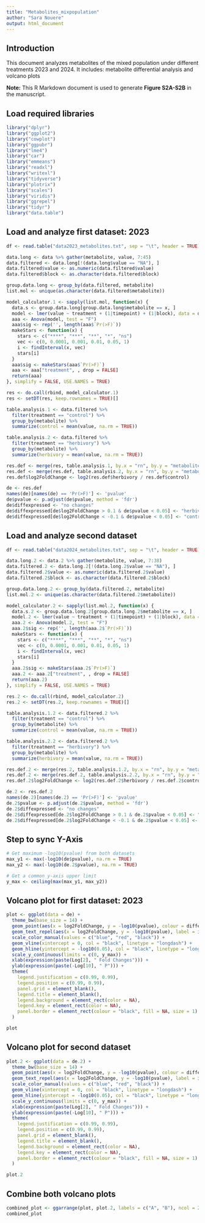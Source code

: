 ---
title: "Metabolites_mixpopulation"
author: "Sara Nouere"
output: html_document
---
## Introduction
This document analyzes metabolites of the mixed population under different treatments 2023 and 2024. It includes: metabolite differential analysis and volcano plots

**Note:** This R Markdown document is used to generate **Figure S2A-S2B** in the manuscript.

## Load required libraries

```{r,echo=FALSE, message=FALSE, warning=FALSE}
library("dplyr")
library("ggplot2")
library("cowplot")
library("ggpubr")
library("lme4")
library("car")
library("emmeans")
library("readxl")
library("writexl")
library("tidyverse")
library("plotrix") 
library("scales")
library("viridis")
library("ggrepel")
library("tidyr")
library("data.table")
```

## Load and analyze first dataset: 2023

```{r,echo=FALSE, message=FALSE, warning=FALSE}
df <- read.table("data2023_metabolites.txt", sep = "\t", header = TRUE)

data.long <- data %>% gather(metabolite, value, 7:45)
data.filtered <- data.long[!(data.long$value == "NA"), ]
data.filtered$value <- as.numeric(data.filtered$value)
data.filtered$block <- as.character(data.filtered$block)

group.data.long <- group_by(data.filtered, metabolite)
list.mol <- unique(as.character(data.filtered$metabolite))

model_calculator.1 <- sapply(list.mol, function(x) {
  data.s <- group.data.long[group.data.long$metabolite == x, ]
  model <- lmer(value ~ treatment + (1|timepoint) + (1|block), data = data.s)
  aaa <- Anova(model, test = "F")
  aaa$sig <- rep('', length(aaa$`Pr(>F)`))
  makeStars <- function(x) {
    stars <- c("****", "***", "**", "*", "ns")
    vec <- c(0, 0.0001, 0.001, 0.01, 0.05, 1)
    i <- findInterval(x, vec)
    stars[i]
  }
  aaa$sig <- makeStars(aaa$`Pr(>F)`)
  aaa <- aaa["treatment", , drop = FALSE]
  return(aaa)
}, simplify = FALSE, USE.NAMES = TRUE)

res <- do.call(rbind, model_calculator.1)
res <- setDT(res, keep.rownames = TRUE)[]

table.analysis.1 <- data.filtered %>%
  filter(treatment == "control") %>%
  group_by(metabolite) %>%
  summarize(control = mean(value, na.rm = TRUE))

table.analysis.2 <- data.filtered %>%
  filter(treatment == "herbivory") %>%
  group_by(metabolite) %>%
  summarize(herbivory = mean(value, na.rm = TRUE))

res.def <- merge(res, table.analysis.1, by.x = "rn", by.y = "metabolite")
res.def <- merge(res.def, table.analysis.2, by.x = "rn", by.y = "metabolite")
res.def$log2FoldChange <- log2(res.def$herbivory / res.def$control)

de <- res.def
names(de)[names(de) == 'Pr(>F)'] <- 'pvalue'
de$pvalue <- p.adjust(de$pvalue, method = 'fdr')
de$diffexpressed <- "no changes"
de$diffexpressed[de$log2FoldChange > 0.1 & de$pvalue < 0.05] <- "herbivory"
de$diffexpressed[de$log2FoldChange < -0.1 & de$pvalue < 0.05] <- "control"
```

## Load and analyze second dataset

```{r,echo=FALSE, message=FALSE, warning=FALSE}
df <- read.table("data2024_metabolites.txt", sep = "\t", header = TRUE)

data.long.2 <- data.2 %>% gather(metabolite, value, 7:38)
data.filtered.2 <- data.long.2[!(data.long.2$value == "NA"), ]
data.filtered.2$value <- as.numeric(data.filtered.2$value)
data.filtered.2$block <- as.character(data.filtered.2$block)

group.data.long.2 <- group_by(data.filtered.2, metabolite)
list.mol.2 <- unique(as.character(data.filtered.2$metabolite))

model_calculator.2 <- sapply(list.mol.2, function(x) {
  data.s.2 <- group.data.long.2[group.data.long.2$metabolite == x, ]
  model.2 <- lmer(value ~ treatment + (1|timepoint) + (1|block), data = data.s.2)
  aaa.2 <- Anova(model.2, test = "F")
  aaa.2$sig <- rep('', length(aaa.2$`Pr(>F)`))
  makeStars <- function(x) {
    stars <- c("****", "***", "**", "*", "ns")
    vec <- c(0, 0.0001, 0.001, 0.01, 0.05, 1)
    i <- findInterval(x, vec)
    stars[i]
  }
  aaa.2$sig <- makeStars(aaa.2$`Pr(>F)`)
  aaa.2 <- aaa.2["treatment", , drop = FALSE]
  return(aaa.2)
}, simplify = FALSE, USE.NAMES = TRUE)

res.2 <- do.call(rbind, model_calculator.2)
res.2 <- setDT(res.2, keep.rownames = TRUE)[]

table.analysis.1.2 <- data.filtered.2 %>%
  filter(treatment == "control") %>%
  group_by(metabolite) %>%
  summarize(control = mean(value, na.rm = TRUE))

table.analysis.2.2 <- data.filtered.2 %>%
  filter(treatment == "herbivory") %>%
  group_by(metabolite) %>%
  summarize(herbivory = mean(value, na.rm = TRUE))

res.def.2 <- merge(res.2, table.analysis.1.2, by.x = "rn", by.y = "metabolite")
res.def.2 <- merge(res.def.2, table.analysis.2.2, by.x = "rn", by.y = "metabolite")
res.def.2$log2FoldChange <- log2(res.def.2$herbivory / res.def.2$control)

de.2 <- res.def.2
names(de.2)[names(de.2) == 'Pr(>F)'] <- 'pvalue'
de.2$pvalue <- p.adjust(de.2$pvalue, method = 'fdr')
de.2$diffexpressed <- "no changes"
de.2$diffexpressed[de.2$log2FoldChange > 0.1 & de.2$pvalue < 0.05] <- "herbivory"
de.2$diffexpressed[de.2$log2FoldChange < -0.1 & de.2$pvalue < 0.05] <- "control"
```

## Step to sync Y-Axis

```{r,echo=FALSE, message=FALSE, warning=FALSE}
# Get maximum -log10(pvalue) from both datasets
max_y1 <- max(-log10(de$pvalue), na.rm = TRUE)
max_y2 <- max(-log10(de.2$pvalue), na.rm = TRUE)

# Get a common y-axis upper limit
y_max <- ceiling(max(max_y1, max_y2))
```

## Volcano plot for first dataset: 2023

```{r,echo=FALSE, message=FALSE, warning=FALSE}
plot <- ggplot(data = de) +
  theme_bw(base_size = 14) +
  geom_point(aes(x = log2FoldChange, y = -log10(pvalue), colour = diffexpressed), size = 4) +
  geom_text_repel(aes(x = log2FoldChange, y = -log10(pvalue), label = ifelse(diffexpressed != "no changes", rn, "")), max.overlaps = 60) +
  scale_color_manual(values = c("blue", "red", "black")) +
  geom_vline(xintercept = 0, col = "black", linetype = "longdash") +
  geom_hline(yintercept = -log10(0.05), col = "black", linetype = "longdash") +
  scale_y_continuous(limits = c(0, y_max)) + 
  xlab(expression(paste(Log[2], " Fold Changes"))) +
  ylab(expression(paste(-Log[10], " P"))) +
  theme(
    legend.justification = c(0.99, 0.99),
    legend.position = c(0.99, 0.99),
    panel.grid = element_blank(),
    legend.title = element_blank(),
    legend.background = element_rect(color = NA),
    legend.key = element_rect(color = NA),
    panel.border = element_rect(colour = "black", fill = NA, size = 1)
  )

plot
```

## Volcano plot for second dataset

```{r,echo=FALSE, message=FALSE, warning=FALSE}
plot.2 <- ggplot(data = de.2) +
  theme_bw(base_size = 14) +
  geom_point(aes(x = log2FoldChange, y = -log10(pvalue), colour = diffexpressed), size = 4) +
  geom_text_repel(aes(x = log2FoldChange, y = -log10(pvalue), label = ifelse(diffexpressed != "no changes", rn, "")), max.overlaps = 60) +
  scale_color_manual(values = c("blue", "red", "black")) +
  geom_vline(xintercept = 0, col = "black", linetype = "longdash") +
  geom_hline(yintercept = -log10(0.05), col = "black", linetype = "longdash") +
  scale_y_continuous(limits = c(0, y_max)) +  
  xlab(expression(paste(Log[2], " Fold Changes"))) +
  ylab(expression(paste(-Log[10], " P"))) +
  theme(
    legend.justification = c(0.99, 0.99),
    legend.position = c(0.99, 0.99),
    panel.grid = element_blank(),
    legend.title = element_blank(),
    legend.background = element_rect(color = NA),
    legend.key = element_rect(color = NA),
    panel.border = element_rect(colour = "black", fill = NA, size = 1)
  )

plot.2
```

## Combine both volcano plots

```{r,echo=FALSE, message=FALSE, warning=FALSE}
combined_plot <- ggarrange(plot, plot.2, labels = c("A", "B"), ncol = 2, nrow = 1)
combined_plot

```
